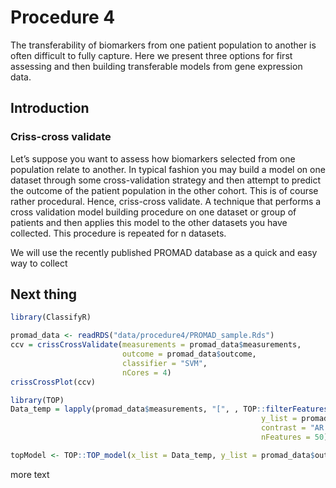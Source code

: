 # Procedure 4

The transferability of biomarkers from one patient population to another is often difficult to fully capture. Here we present three options for first assessing and then building transferable models from gene expression data.

## Introduction

### Criss-cross validate

Let's suppose you want to assess how biomarkers selected from one population relate to another. In typical fashion you may build a model on one dataset through some cross-validation strategy and then attempt to predict the outcome of the patient population in the other cohort. This is of course rather procedural. Hence, criss-cross validate. A technique that performs a cross validation model building procedure on one dataset or group of patients and then applies this model to the other datasets you have collected. This procedure is repeated for n datasets.

We will use the recently published PROMAD database as a quick and easy way to collect

## Next thing

```r
library(ClassifyR)
```

```r
promad_data <- readRDS("data/procedure4/PROMAD_sample.Rds")
ccv = crissCrossValidate(measurements = promad_data$measurements, 
                         outcome = promad_data$outcome,
                         classifier = "SVM",
                         nCores = 4)
crissCrossPlot(ccv)

library(TOP)
Data_temp = lapply(promad_data$measurements, "[", , TOP::filterFeatures(x_list = promad_data$measurements, 
                                                        y_list = promad_data$outcome, 
                                                        contrast = "AR - Control", 
                                                        nFeatures = 50))

topModel <- TOP::TOP_model(x_list = Data_temp, y_list = promad_data$outcome)
```

more text
